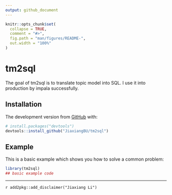 ```yaml
---
output: github_document
---
```


<!-- README.md is generated from README.Rmd. Please edit that file -->

```r
knitr::opts_chunk$set(
  collapse = TRUE,
  comment = "#>",
  fig.path = "man/figures/README-",
  out.width = "100%"
)
```
# tm2sql

<!-- badges: start -->
<!-- badges: end -->

The goal of tm2sql is to translate topic model into SQL.
I use it into production by impala successfully.

## Installation

The development version from [GitHub](https://github.com/) with:

``` r
# install.packages("devtools")
devtools::install_github("JiaxiangBU/tm2sql")
```

## Example

This is a basic example which shows you how to solve a common problem:

```r
library(tm2sql)
## basic example code
```

***

`r add2pkg::add_disclaimer("Jiaxiang Li")`
